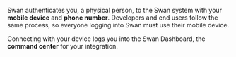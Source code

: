 Swan authenticates you, a physical person, to the Swan system with your **mobile device** and **phone number**.
Developers and end users follow the same process, so everyone logging into Swan must use their mobile device.

Connecting with your device logs you into the Swan Dashboard, the **command center** for your integration.
